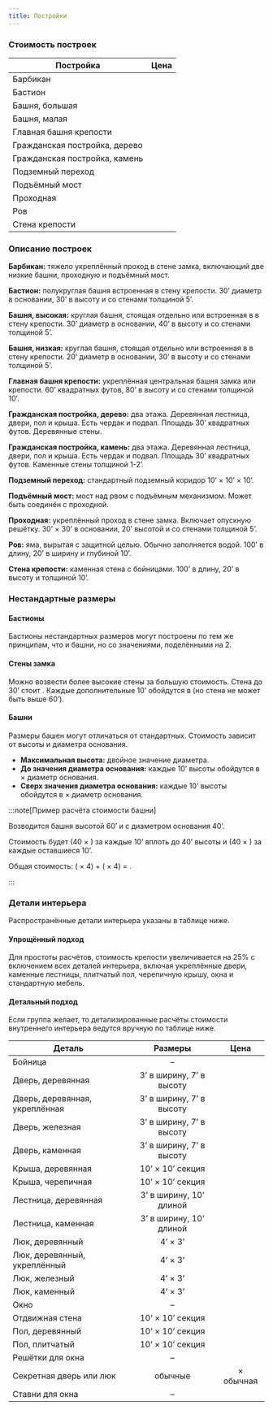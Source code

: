 ```yaml
---
title: Постройки
---
```



### Стоимость построек

| Постройка                     |               Цена |
| ----------------------------- | -----------------: |
| Барбикан                      | <Coin v="37000" /> |
| Бастион                       |  <Coin v="9000" /> |
| Башня, большая                | <Coin v="30000" /> |
| Башня, малая                  | <Coin v="15000" /> |
| Главная башня крепости        | <Coin v="75000" /> |
| Гражданская постройка, дерево |  <Coin v="1500" /> |
| Гражданская постройка, камень |  <Coin v="3000" /> |
| Подземный переход             |   <Coin v="500" /> |
| Подъёмный мост                |   <Coin v="500" /> |
| Проходная                     |  <Coin v="6500" /> |
| Ров                           |   <Coin v="400" /> |
| Стена крепости                |  <Coin v="5000" /> |

### Описание построек

**Барбикан:** тяжело укреплённый проход в стене замка, включающий две низкие башни, проходную и подъёмный мост.

**Бастион:** полукруглая башня встроенная в стену крепости. 30’ диаметр в основании, 30’ в высоту и со стенами толщиной 5’.

**Башня, высокая:** круглая башня, стоящая отдельно или встроенная в в стену крепости. 30’ диаметр в основании, 40’ в высоту и со стенами толщиной 5’.

**Башня, низкая:** круглая башня, стоящая отдельно или встроенная в в стену крепости. 20’ диаметр в основании, 30’ в высоту и со стенами толщиной 5’.

**Главная башня крепости:** укреплённая центральная башня замка или крепости. 60’ квадратных футов, 80’ в высоту и со стенами толщиной 10’.

**Гражданская постройка, дерево:** два этажа. Деревянная лестница, двери, пол и крыша. Есть чердак и подвал. Площадь 30’ квадратных футов. Деревянные стены.

**Гражданская постройка, камень:** два этажа. Деревянная лестница, двери, пол и крыша. Есть чердак и подвал. Площадь 30’ квадратных футов. Каменные стены толщиной 1-2’.

**Подземный переход:** стандартный подземный коридор 10’ × 10’ × 10’.

**Подъёмный мост:** мост над рвом с подъёмным механизмом. Может быть соединён с проходной.

**Проходная:** укреплённый проход в стене замка. Включает опускную решётку. 30’ × 30’ в основании, 20’ высотой и со стенами толщиной 5’.

**Ров:** яма, вырытая с защитной целью. Обычно заполняется водой. 100’ в длину, 20’ в ширину и глубиной 10’.

**Стена крепости:** каменная стена с бойницами. 100’ в длину, 20’ в высоту и толщиной 10’.

### Нестандартные размеры

#### Бастионы

Бастионы нестандартных размеров могут построены по тем же принципам, что и башни, но со значениями, поделёнными на 2.

#### Стены замка

Можно возвести более высокие стены за большую стоимость. Стена до 30’ стоит <Coin v="7500" />. Каждые дополнительные 10’ обойдутся в <Coin v="5000" /> (но стена не может быть выше 60’).

#### Башни

Размеры башен могут отличаться от стандартных. Стоимость зависит от высоты и диаметра основания.

- **Максимальная высота:** двойное значение диаметра.
- **До значения диаметра основания:** каждые 10’ высоты обойдутся в <Coin v="200" /> × диаметр основания.
- **Сверх значения диаметра основания:** каждые 10’ высоты обойдутся в <Coin v="400" /> × диаметр основания.

:::note[Пример расчёта стоимости башни]

Возводится башня высотой 60’ и с диаметром основания 40’.

Стоимость будет <Coin v="8000" /> (40 × <Coin v="200" />) за каждые 10’ вплоть до 40’ высоты и <Coin v="16000" /> (40 × <Coin v="400" />) за каждые оставшиеся 10’.

Общая стоимость: (<Coin v="8000" /> × 4) + (<Coin v="16000" /> × 4) = <Coin v="64000" />.

:::

### Детали интерьера

Распространённые детали интерьера указаны в таблице ниже.

#### Упрощённый подход

Для простоты расчётов, стоимость крепости увеличивается на 25% с включением всех деталей интерьера, включая укреплённые двери, каменные лестницы, плитчатый пол, черепичную крышу, окна и стандартную мебель.

#### Детальный подход

Если группа желает, то детализированные расчёты стоимости внутреннего интерьера ведутся вручную по таблице ниже.

| Деталь                         |         Размеры          |           Цена           |
| ------------------------------ | :----------------------: | :----------------------: |
| Бойница                        |            –             |     <Coin v="10" />      |
| Дверь, деревянная              | 3’ в ширину, 7’ в высоту |     <Coin v="10" />      |
| Дверь, деревянная, укреплённая | 3’ в ширину, 7’ в высоту |     <Coin v="20" />      |
| Дверь, железная                | 3’ в ширину, 7’ в высоту |     <Coin v="50" />      |
| Дверь, каменная                | 3’ в ширину, 7’ в высоту |     <Coin v="50" />      |
| Крыша, деревянная              |     10’ × 10’ секция     |     <Coin v="40" />      |
| Крыша, черепичная              |     10’ × 10’ секция     |     <Coin v="100" />     |
| Лестница, деревянная           | 3’ в ширину, 10’ длиной  |     <Coin v="20" />      |
| Лестница, каменная             | 3’ в ширину, 10’ длиной  |     <Coin v="60" />      |
| Люк, деревянный                |         4’ × 3’          |     <Coin v="20" />      |
| Люк, деревянный, укреплённый   |         4’ × 3’          |     <Coin v="40" />      |
| Люк, железный                  |         4’ × 3’          |     <Coin v="120" />     |
| Люк, каменный                  |         4’ × 3’          |     <Coin v="120" />     |
| Окно                           |            –             |     <Coin v="10" />      |
| Отдвижная стена                |     10’ × 10’ секция     |    <Coin v="1000" />     |
| Пол, деревянный                |     10’ × 10’ секция     |     <Coin v="40" />      |
| Пол, плитчатый                 |     10’ × 10’ секция     |     <Coin v="100" />     |
| Решётки для окна               |            –             |     <Coin v="10" />      |
| Секретная дверь или люк        |         обычные          | <Coin v="5" /> × обычная |
| Ставни для окна                |            –             |      <Coin v="5" />      |
